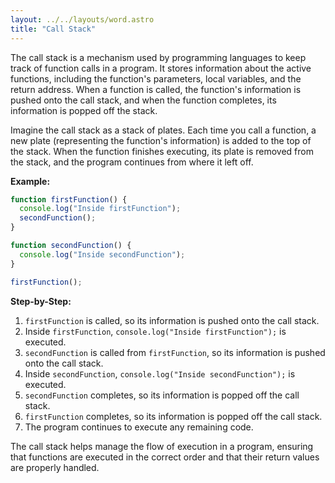 ```yaml
---
layout: ../../layouts/word.astro
title: "Call Stack"
---
```

The call stack is a mechanism used by programming languages to keep track of function calls in a program. It stores information about the active functions, including the function's parameters, local variables, and the return address. When a function is called, the function's information is pushed onto the call stack, and when the function completes, its information is popped off the stack.

Imagine the call stack as a stack of plates. Each time you call a function, a new plate (representing the function's information) is added to the top of the stack. When the function finishes executing, its plate is removed from the stack, and the program continues from where it left off.

**Example:**
```javascript
function firstFunction() {
  console.log("Inside firstFunction");
  secondFunction();
}

function secondFunction() {
  console.log("Inside secondFunction");
}

firstFunction();
```

**Step-by-Step:**
1. `firstFunction` is called, so its information is pushed onto the call stack.
2. Inside `firstFunction`, `console.log("Inside firstFunction");` is executed.
3. `secondFunction` is called from `firstFunction`, so its information is pushed onto the call stack.
4. Inside `secondFunction`, `console.log("Inside secondFunction");` is executed.
5. `secondFunction` completes, so its information is popped off the call stack.
6. `firstFunction` completes, so its information is popped off the call stack.
7. The program continues to execute any remaining code.

The call stack helps manage the flow of execution in a program, ensuring that functions are executed in the correct order and that their return values are properly handled.